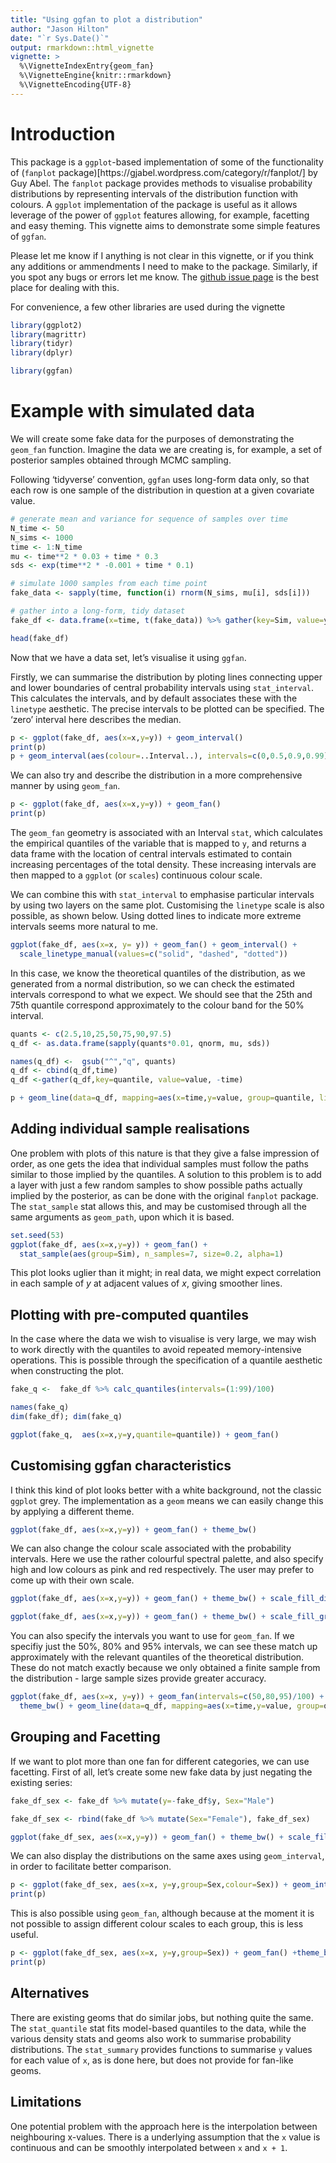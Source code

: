 ---
title: "Using ggfan to plot a distribution"
author: "Jason Hilton"
date: "`r Sys.Date()`"
output: rmarkdown::html_vignette
vignette: >
  %\VignetteIndexEntry{geom_fan}
  %\VignetteEngine{knitr::rmarkdown}
  %\VignetteEncoding{UTF-8}
---

# Introduction
This package is a `ggplot`-based implementation of some of the functionality of (`fanplot` package)[https://gjabel.wordpress.com/category/r/fanplot/] by Guy Abel. The `fanplot` package provides methods to visualise probability distributions by representing intervals of the distribution function with colours.  A `ggplot` implementation of the package is useful as it allows leverage of the power of `ggplot` features allowing, for example, facetting and easy theming. This vignette aims to demonstrate some simple features of `ggfan`.


Please let me know if I anything is not clear in this vignette, or if you think any additions or ammendments I need to make to the package. Similarly, if you spot any bugs or errors let me know. The [github issue page](https://github.com/jasonhilton/ggfan/issues) is the best place for dealing with this. 


For convenience, a few other libraries are used during the vignette
```{r load_libraries}
library(ggplot2)
library(magrittr)
library(tidyr)
library(dplyr)

library(ggfan)

```

# Example with simulated data
We will create some fake data for the purposes of demonstrating the `geom_fan` function.
Imagine the data we are creating is, for example, a set of posterior samples obtained through MCMC sampling.

Following 'tidyverse' convention, `ggfan` uses long-form data only, so that each row is one sample of the distribution in question at a given covariate value.

```{r simulate_data}
# generate mean and variance for sequence of samples over time
N_time <- 50
N_sims <- 1000 
time <- 1:N_time
mu <- time**2 * 0.03 + time * 0.3
sds <- exp(time**2 * -0.001 + time * 0.1)

# simulate 1000 samples from each time point
fake_data <- sapply(time, function(i) rnorm(N_sims, mu[i], sds[i]))

# gather into a long-form, tidy dataset
fake_df <- data.frame(x=time, t(fake_data)) %>% gather(key=Sim, value=y, -x)

head(fake_df)

```

Now that we have a data set, let's visualise it using `ggfan`.

Firstly, we can summarise the distribution by ploting lines connecting upper and lower boundaries of central probability intervals using `stat_interval`. This calculates the intervals, and by default associates these with the `linetype` aesthetic. The precise intervals to be plotted can be specified. The 'zero' interval here describes the median.

```{r plot_stat_interval}
p <- ggplot(fake_df, aes(x=x,y=y)) + geom_interval()
print(p)
p + geom_interval(aes(colour=..Interval..), intervals=c(0,0.5,0.9,0.99))
```

We can also try and describe the distribution in a more comprehensive manner by using `geom_fan`.

```{r plot_geom_fan}

p <- ggplot(fake_df, aes(x=x,y=y)) + geom_fan()
print(p)
```

The `geom_fan` geometry is associated with an Interval `stat`, which calculates the empirical quantiles of the variable that is mapped to `y`, and returns a data frame with the location of central intervals estimated to contain increasing percentages of the total density. These increasing intervals are then mapped to a `ggplot` (or `scales`) continuous colour scale.

We can combine this with `stat_interval` to emphasise particular intervals by using two layers on the same plot. Customising the `linetype` scale is also possible, as shown below. Using dotted lines to indicate more extreme intervals seems more natural to me.

```{r both_layers}
ggplot(fake_df, aes(x=x, y= y)) + geom_fan() + geom_interval() + 
  scale_linetype_manual(values=c("solid", "dashed", "dotted"))

```



In this case, we know the theoretical quantiles of the distribution, as we generated from a normal distribution, so we can check the estimated intervals correspond to what we expect. We should see that the 25th and 75th quantile correspond approximately to the colour band for the 50% interval.

```{r check_theoretical}
quants <- c(2.5,10,25,50,75,90,97.5) 
q_df <- as.data.frame(sapply(quants*0.01, qnorm, mu, sds))

names(q_df) <-  gsub("^","q", quants)
q_df <- cbind(q_df,time)
q_df <-gather(q_df,key=quantile, value=value, -time)

p + geom_line(data=q_df, mapping=aes(x=time,y=value, group=quantile, linetype=quantile))

```

## Adding individual sample realisations
One problem with plots of this nature is that they give a false impression of order, as one gets the idea that individual samples must follow the paths similar to those implied by the quantiles. A solution to this problem is to add a layer with just a few random samples to show possible paths actually implied by the posterior, as can be done with the original `fanplot` package. The `stat_sample` stat allows this, and may be customised through all the same arguments as `geom_path`, upon which it is based.

```{r stat_sample}
set.seed(53)
ggplot(fake_df, aes(x=x,y=y)) + geom_fan() + 
  stat_sample(aes(group=Sim), n_samples=7, size=0.2, alpha=1)

```

This plot looks uglier than it might; in real data, we might expect correlation in each sample of $y$ at adjacent values of $x$, giving smoother lines.

## Plotting with pre-computed quantiles
In the case where the data we wish to visualise is very large, we may wish to work directly with the quantiles to avoid repeated memory-intensive operations. This is possible through the specification of a quantile aesthetic when constructing the plot.

```{r quantiles_direct}

fake_q <-  fake_df %>% calc_quantiles(intervals=(1:99)/100) 

names(fake_q)
dim(fake_df); dim(fake_q)

ggplot(fake_q,  aes(x=x,y=y,quantile=quantile)) + geom_fan()


```


## Customising ggfan characteristics

I think this kind of plot looks better with a white background, not the classic `ggplot` grey. The implementation as a `geom` means we can easily change this by applying a different theme.

```{r plot_geom_fan_bw}

ggplot(fake_df, aes(x=x,y=y)) + geom_fan() + theme_bw()

```


We can also change the colour scale associated with the probability intervals. Here we use the rather colourful spectral palette, and also specify high and low colours as pink and red respectively. The user may prefer to come up with their own scale.

```{r spectral}
ggplot(fake_df, aes(x=x,y=y)) + geom_fan() + theme_bw() + scale_fill_distiller(palette="Spectral")

ggplot(fake_df, aes(x=x,y=y)) + geom_fan() + theme_bw() + scale_fill_gradient(low="red", high="pink")

```


You can also specify the intervals you want to use for `geom_fan`. If we specifiy just the 50%, 80% and 95% intervals, we can see these match up approximately with the relevant quantiles of the theoretical distribution. These do not match exactly because we only obtained a finite sample from the distribution - large sample sizes provide greater accuracy.

```{r probs}

ggplot(fake_df, aes(x=x, y=y)) + geom_fan(intervals=c(50,80,95)/100) +
  theme_bw() + geom_line(data=q_df, mapping=aes(x=time,y=value, group=quantile, linetype=quantile))

```


## Grouping and Facetting

If we want to plot more than one fan for different categories, we can use facetting. First of all, let's create some new fake data by just negating the existing series:

```{r facet}

fake_df_sex <- fake_df %>% mutate(y=-fake_df$y, Sex="Male")

fake_df_sex <- rbind(fake_df %>% mutate(Sex="Female"), fake_df_sex)

ggplot(fake_df_sex, aes(x=x,y=y)) + geom_fan() + theme_bw() + scale_fill_gradientn(colours = terrain.colors(10)) + facet_wrap(~Sex)

```

We can also display the distributions on the same axes using `geom_interval`, in order to facilitate better comparison. 

```{r stat_interval_group}

p <- ggplot(fake_df_sex, aes(x=x, y=y,group=Sex,colour=Sex)) + geom_interval() + theme_bw()
print(p)
```

This is also possible using `geom_fan`, although because at the moment it is not possible to assign different colour scales to each group, this is less useful.

```{r geom_fan_group}

p <- ggplot(fake_df_sex, aes(x=x, y=y,group=Sex)) + geom_fan() +theme_bw()
print(p)

```

## Alternatives

There are existing geoms that do similar jobs, but nothing quite the same. The `stat_quantile` stat fits model-based quantiles to the data, while the various density stats and geoms also work to summarise probability distributions. The `stat_summary` provides functions to summarise `y` values for each value of `x`, as is done here, but does not provide for fan-like geoms.

## Limitations
One potential problem with the approach here is the interpolation between neighbouring x-values. There is a underlying assumption that the `x` value is continuous and can be smoothly interpolated between `x` and `x + 1`. 








